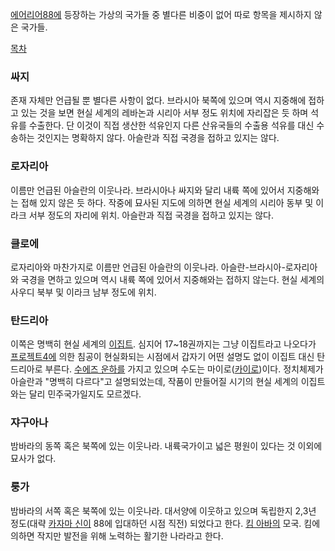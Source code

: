 [[에어리어88]]에 등장하는 가상의 국가들 중 별다른 비중이 없어 따로 항목을 제시하지 않은 국가들.

[[목차]]

=== 싸지 ===
존재 자체만 언급될 뿐 별다른 사항이 없다. 브라시아 북쪽에 있으며 역시 지중해에 접하고 있는 것을 보면 현실 세계의 레바논과 시리아 서부 정도 위치에 자리잡은 듯 하며 석유를 수출한다. 단 이것이 직접 생산한 석유인지 다른 산유국들의 수출용 석유를 대신 수송하는 것인지는 명확하지 않다. 아슬란과 직접 국경을 접하고 있지는 않다.

=== 로자리아 ===
이름만 언급된 아슬란의 이웃나라. 브라시아나 싸지와 달리 내륙 쪽에 있어서 지중해와는 접해 있지 않은 듯 하다. 작중에 묘사된 지도에 의하면 현실 세계의 시리아 동부 및 이라크 서부 정도의 자리에 위치. 아슬란과 직접 국경을 접하고 있지는 않다.

=== 클로에 ===
로자리아와 마찬가지로 이름만 언급된 아슬란의 이웃나라. 아슬란-브라시아-로자리아와 국경을 면하고 있으며 역시 내륙 쪽에 있어서 지중해와는 접하지 않는다. 현실 세계의 사우디 북부 및 이라크 남부 정도에 위치.

=== 탄드리아 ===
이쪽은 명백히 현실 세계의 [[이집트]]. 심지어 17~18권까지는 그냥 이집트라고 나오다가 [[프로젝트4]]에 의한 침공이 현실화되는 시점에서 갑자기 어떤 설명도 없이 이집트 대신 탄드리아로 부른다.
[[수에즈 운하]]를 가지고 있으며 수도는 마이로([[카이로]])이다. 정치체제가 아슬란과 "명백히 다르다"고 설명되었는데, 작품이 만들어질 시기의 현실 세계의 이집트와는 달리 민주국가일지도 모르겠다.

=== 쟈구아나 ===
밤바라의 동쪽 혹은 북쪽에 있는 이웃나라. 내륙국가이고 넓은 평원이 있다는 것 이외에 묘사가 없다.

=== 룽가 ===
밤바라의 서쪽 혹은 북쪽에 있는 이웃나라. 대서양에 이웃하고 있으며 독립한지 2,3년 정도(대략 [[카자마 신]]이 88에 입대하던 시점 직전) 되었다고 한다. [[킴 아바]]의 모국.
킴에 의하면 작지만 발전을 위해 노력하는 활기한 나라라고 한다.
